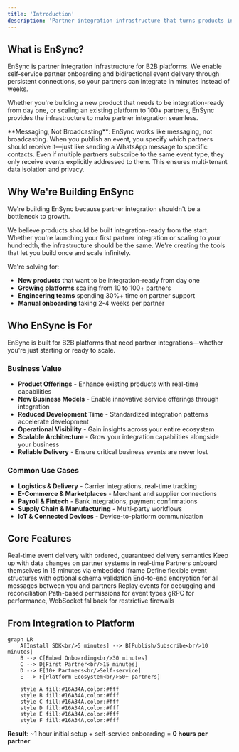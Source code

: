 ```yaml
---
title: 'Introduction'
description: 'Partner integration infrastructure that turns products into platforms'
---
```


## What is EnSync?

EnSync is partner integration infrastructure for B2B platforms. We enable self-service partner onboarding and bidirectional event delivery through persistent connections, so your partners can integrate in minutes instead of weeks.

Whether you're building a new product that needs to be integration-ready from day one, or scaling an existing platform to 100+ partners, EnSync provides the infrastructure to make partner integration seamless.

<Note>
**Messaging, Not Broadcasting**: EnSync works like messaging, not broadcasting. When you publish an event, you specify which partners should receive it—just like sending a WhatsApp message to specific contacts. Even if multiple partners subscribe to the same event type, they only receive events explicitly addressed to them. This ensures multi-tenant data isolation and privacy.
</Note>

## Why We're Building EnSync

We're building EnSync because partner integration shouldn't be a bottleneck to growth.

We believe products should be built integration-ready from the start. Whether you're launching your first partner integration or scaling to your hundredth, the infrastructure should be the same. We're creating the tools that let you build once and scale infinitely.

We're solving for:
- **New products** that want to be integration-ready from day one
- **Growing platforms** scaling from 10 to 100+ partners
- **Engineering teams** spending 30%+ time on partner support
- **Manual onboarding** taking 2-4 weeks per partner

## Who EnSync is For

EnSync is built for B2B platforms that need partner integrations—whether you're just starting or ready to scale.

### Business Value
- **Product Offerings** - Enhance existing products with real-time capabilities
- **New Business Models** - Enable innovative service offerings through integration
- **Reduced Development Time** - Standardized integration patterns accelerate development
- **Operational Visibility** - Gain insights across your entire ecosystem
- **Scalable Architecture** - Grow your integration capabilities alongside your business
- **Reliable Delivery** - Ensure critical business events are never lost

### Common Use Cases

- **Logistics & Delivery** - Carrier integrations, real-time tracking
- **E-Commerce & Marketplaces** - Merchant and supplier connections
- **Payroll & Fintech** - Bank integrations, payment confirmations
- **Supply Chain & Manufacturing** - Multi-party workflows
- **IoT & Connected Devices** - Device-to-platform communication

## Core Features

<CardGroup cols={2}>
  <Card title="Event-Driven Architecture" icon="bolt">
    Real-time event delivery with ordered, guaranteed delivery semantics
  </Card>
  <Card title="Data Synchronization" icon="arrows-rotate">
    Keep up with data changes on partner systems in real-time
  </Card>
  <Card title="Self-Service Onboarding" icon="rocket">
    Partners onboard themselves in 15 minutes via embedded iframe
  </Card>
  <Card title="Structured Event Schema" icon="file-code">
    Define flexible event structures with optional schema validation
  </Card>
  <Card title="E2E Message Encryption" icon="lock">
    End-to-end encryption for all messages between you and partners
  </Card>
  <Card title="90-Day Event Retention" icon="clock-rotate-left">
    Replay events for debugging and reconciliation
  </Card>
  <Card title="Granular Access Control" icon="shield-check">
    Path-based permissions for event types
  </Card>
  <Card title="Firewall-Friendly Transport" icon="network-wired">
    gRPC for performance, WebSocket fallback for restrictive firewalls
  </Card>
</CardGroup>

## From Integration to Platform

```mermaid
graph LR
    A[Install SDK<br/>5 minutes] --> B[Publish/Subscribe<br/>10 minutes]
    B --> C[Embed Onboarding<br/>30 minutes]
    C --> D[First Partner<br/>15 minutes]
    D --> E[10+ Partners<br/>Self-service]
    E --> F[Platform Ecosystem<br/>50+ partners]
    
    style A fill:#16A34A,color:#fff
    style B fill:#16A34A,color:#fff
    style C fill:#16A34A,color:#fff
    style D fill:#16A34A,color:#fff
    style E fill:#16A34A,color:#fff
    style F fill:#16A34A,color:#fff
```

**Result**: ~1 hour initial setup + self-service onboarding = **0 hours per partner**

